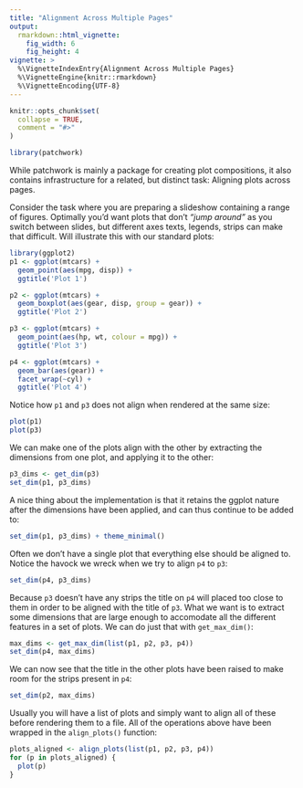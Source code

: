 ```yaml
---
title: "Alignment Across Multiple Pages"
output: 
  rmarkdown::html_vignette:
    fig_width: 6
    fig_height: 4
vignette: >
  %\VignetteIndexEntry{Alignment Across Multiple Pages}
  %\VignetteEngine{knitr::rmarkdown}
  %\VignetteEncoding{UTF-8}
---
```


```r
knitr::opts_chunk$set(
  collapse = TRUE,
  comment = "#>"
)
```

```r
library(patchwork)
```

While patchwork is mainly a package for creating plot compositions, it also 
contains infrastructure for a related, but distinct task: Aligning plots across
pages.

Consider the task where you are preparing a slideshow containing a range of 
figures. Optimally you'd want plots that don't *"jump around"* as you switch 
between slides, but different axes texts, legends, strips can make that 
difficult. Will illustrate this with our standard plots:

```r
library(ggplot2)
p1 <- ggplot(mtcars) + 
  geom_point(aes(mpg, disp)) + 
  ggtitle('Plot 1')

p2 <- ggplot(mtcars) + 
  geom_boxplot(aes(gear, disp, group = gear)) + 
  ggtitle('Plot 2')

p3 <- ggplot(mtcars) + 
  geom_point(aes(hp, wt, colour = mpg)) + 
  ggtitle('Plot 3')

p4 <- ggplot(mtcars) + 
  geom_bar(aes(gear)) + 
  facet_wrap(~cyl) + 
  ggtitle('Plot 4')
```

Notice how `p1` and `p3` does not align when rendered at the same size:

```r
plot(p1)
plot(p3)
```

We can make one of the plots align with the other by extracting the dimensions
from one plot, and applying it to the other:

```r
p3_dims <- get_dim(p3)
set_dim(p1, p3_dims)
```

A nice thing about the implementation is that it retains the ggplot nature after
the dimensions have been applied, and can thus continue to be added to:

```r
set_dim(p1, p3_dims) + theme_minimal()
```

Often we don't have a single plot that everything else should be aligned to. 
Notice the havock we wreck when we try to align `p4` to `p3`:

```r
set_dim(p4, p3_dims)
```

Because `p3` doesn't have any strips the title on `p4` will placed too close to
them in order to be aligned with the title of `p3`. What we want is to extract 
some dimensions that are large enough to accomodate all the different features
in a set of plots. We can do just that with `get_max_dim()`:

```r
max_dims <- get_max_dim(list(p1, p2, p3, p4))
set_dim(p4, max_dims)
```

We can now see that the title in the other plots have been raised to make room
for the strips present in `p4`:

```r
set_dim(p2, max_dims)
```

Usually you will have a list of plots and simply want to align all of these 
before rendering them to a file. All of the operations above have been wrapped
in the `align_plots()` function:

```r
plots_aligned <- align_plots(list(p1, p2, p3, p4))
for (p in plots_aligned) {
  plot(p)
}
```

